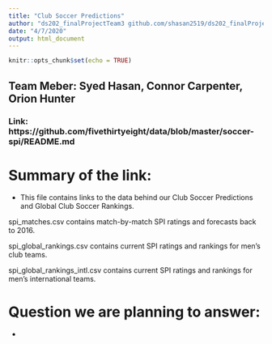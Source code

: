 ```yaml
---
title: "Club Soccer Predictions"
author: "ds202_finalProjectTeam3 github.com/shasan2519/ds202_finalProjectTeam3"
date: "4/7/2020"
output: html_document
---
```


```r
knitr::opts_chunk$set(echo = TRUE)
```
## Team Meber: Syed Hasan, Connor Carpenter, Orion Hunter
### Link: https://github.com/fivethirtyeight/data/blob/master/soccer-spi/README.md

# Summary of the link:
  - This file contains links to the data behind our Club Soccer Predictions and Global Club Soccer Rankings.

spi_matches.csv contains match-by-match SPI ratings and forecasts back to 2016.

spi_global_rankings.csv contains current SPI ratings and rankings for men's club teams.

spi_global_rankings_intl.csv contains current SPI ratings and rankings for men's international teams.
  
# Question we are planning to answer:
  - 